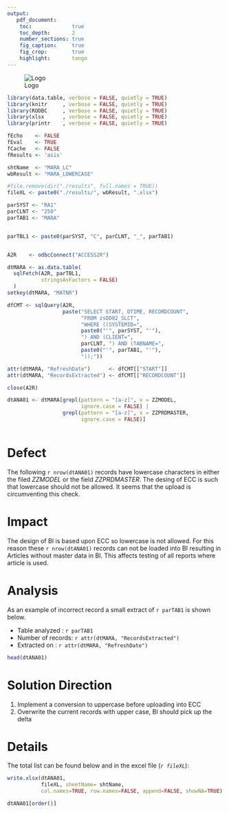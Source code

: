 ```yaml
---
output: 
   pdf_document:
    toc:             true
    toc_depth:       2
    number_sections: true
    fig_caption:     true
    fig_crop:        true
    highlight:       tango    
---
```


\newpage
![Logo](http://www.grandvision.com/img/logoGV.png)  

```r
library(data.table, verbose = FALSE, quietly = TRUE)
library(knitr     , verbose = FALSE, quietly = TRUE)
library(RODBC     , verbose = FALSE, quietly = TRUE)
library(xlsx      , verbose = FALSE, quietly = TRUE)
library(printr    , verbose = FALSE, quietly = TRUE)

fEcho    <- FALSE
fEval    <- TRUE
fCache   <- FALSE
fResults <- 'asis'

shtName  <- "MARA_LC"
wbResult <- "MARA_LOWERCASE"

#file.remove(dir("./results", full.names = TRUE))
fileXL <- paste0("./results/", wbResult, ".xlsx")
```  

```r
parSYST <- "RA1"
parCLNT <- "250"
parTAB1 <- "MARA"


parTBL1 <- paste0(parSYST, "C", parCLNT, "_", parTAB1)


A2R    <- odbcConnect("ACCESS2R")

dtMARA <- as.data.table(
  sqlFetch(A2R, parTBL1, 
           stringsAsFactors = FALSE)
  )
setkey(dtMARA, "MATNR")

dfCMT <- sqlQuery(A2R, 
                  paste("SELECT START, DTIME, RECORDCOUNT", 
                        "FROM zsDD02_SLCT",
                        "WHERE ((SYSTEMID=", 
                        paste0("'", parSYST, "'"),  
                        ") AND (CLIENT=", 
                        parCLNT, ") AND (TABNAME=", 
                        paste0("'", parTAB1, "'"), 
                        "));")) 

attr(dtMARA, "RefreshDate")      <- dfCMT[["START"]]
attr(dtMARA, "RecordsExtracted") <- dfCMT[["RECORDCOUNT"]]

close(A2R)

```

```r
dtANA01 <- dtMARA[grepl(pattern = "[a-z]", x = ZZMODEL, 
                        ignore.case = FALSE) |
                  grepl(pattern = "[a-z]", x = ZZPRDMASTER, 
                        ignore.case = FALSE)]
```

```r
```

# Defect
The following `r nrow(dtANA01)` records have lowercase characters in either the
filed *ZZMODEL* or the field *ZZPRDMASTER*. The desing of ECC is such that lowercase should not be allowed. It seems that the upload is circumventing this check.

# Impact
The design of BI is based upon ECC so lowercase is not allowed. For this reason 
these `r nrow(dtANA01)` records can not be loaded into BI resulting in Articles
without master data in BI. This affects testing of all reports where article is used.

# Analysis
As an example of incorrect record a small extract of `r parTAB1` is shown below.  

- Table analyzed  : `r parTAB1`  
- Number of records: `r attr(dtMARA, "RecordsExtracted")`  
- Extracted on     : `r attr(dtMARA, "RefreshDate")`  

```r
head(dtANA01)
```

# Solution Direction
1. Implement a conversion to uppercase before uploading into ECC
2. Overwrite the current records with upper case, BI should pick up the delta

# Details

The total list can be found below and in the excel file (*`r fileXL `*):

```r

write.xlsx(dtANA01, 
           fileXL, sheetName= shtName, 
           col.names=TRUE, row.names=FALSE, append=FALSE, showNA=TRUE)

dtANA01[order()]
```
